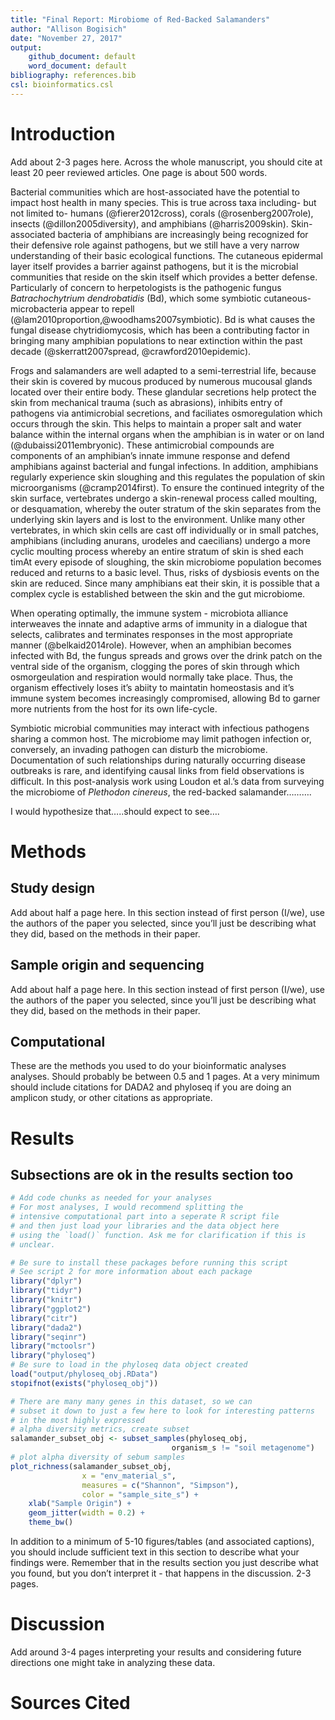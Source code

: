 ```yaml
---
title: "Final Report: Mirobiome of Red-Backed Salamanders"
author: "Allison Bogisich"
date: "November 27, 2017"
output:
    github_document: default
    word_document: default
bibliography: references.bib
csl: bioinformatics.csl
---
```


# Introduction

Add about 2-3 pages here. Across the whole manuscript, you should cite at least 20 peer reviewed articles. One page is about 500 words.

Bacterial communities which are host-associated have the potential to impact host health in many species. This is true across taxa including- but not limited to- humans (@fierer2012cross), corals (@rosenberg2007role), insects (@dillon2005diversity), and amphibians (@harris2009skin). Skin-associated bacteria of amphibians are increasingly being recognized for their defensive role against pathogens, but we still have a very narrow understanding of their basic ecological functions. The cutaneous epidermal layer itself provides a barrier against pathogens, but it is the microbial communities that reside on the skin itself which provides a better defense. Particularly of concern to herpetologists is the pathogenic fungus *Batrachochytrium dendrobatidis* (Bd), which some symbiotic cutaneous-microbacteria appear to repell (@lam2010proportion,@woodhams2007symbiotic). Bd is what causes the fungal disease chytridiomycosis, which has been a contributing factor in bringing many amphibian populations to near extinction within the past decade (@skerratt2007spread, @crawford2010epidemic).

Frogs and salamanders are well adapted to a semi-terrestrial life, because their skin is covered by mucous produced by numerous mucousal glands located over their entire body. These glandular secretions help protect the skin from mechanical trauma (such as abrasions), inhibits entry of pathogens via antimicrobial secretions, and faciliates osmoregulation which occurs through the skin. This helps to maintain a proper salt and water balance within the internal organs when the amphibian is in water or on land (@dubaissi2011embryonic). These antimicrobial compounds are components of an amphibian's innate immune response and defend amphibians against bacterial and fungal infections. In addition, amphibians regularly experience skin sloughing and this regulates the population of skin microorganisms (@cramp2014first). To ensure the continued integrity of the skin surface, vertebrates undergo a skin-renewal process called moulting, or desquamation, whereby the outer stratum of the skin separates from the underlying skin layers and is lost to the environment. Unlike many other vertebrates, in which skin cells are cast off individually or in small patches, amphibians (including anurans, urodeles and caecilians) undergo a more cyclic moulting process whereby an entire stratum of skin is shed each timAt every episode of sloughing, the skin microbiome population becomes reduced and returns to a basic level. Thus, risks of dysbiosis events on the skin are reduced. Since many amphibians eat their skin, it is possible that a complex cycle is established between the skin and the gut microbiome.

When operating optimally, the immune system - microbiota alliance interweaves the innate and adaptive arms of immunity in a dialogue that selects, calibrates and terminates responses in the most appropriate manner (@belkaid2014role). However, when an amphibian becomes infected with Bd, the fungus spreads and grows over the drink patch on the ventral side of the organism, clogging the pores of skin through which osmorgeulation and respiration would normally take place. Thus, the organism effectively loses it's abiity to maintatin homeostasis and it's immune system becomes increasingly compromised, allowing Bd to garner more nutrients from the host for its own life-cycle. 

Symbiotic microbial communities may interact with infectious pathogens sharing a common host. The microbiome may limit pathogen infection or, conversely, an invading pathogen can disturb the microbiome. Documentation of such relationships during naturally occurring disease outbreaks is rare, and identifying causal links from field observations is difficult. In this post-analysis work using Loudon et al.'s data from surveying the microbiome of *Plethodon cinereus*, the red-backed salamander..........

I would hypothesize that.....should expect to see....


# Methods

## Study design

Add about half a page here. In this section instead of first person (I/we), use the authors of the paper you selected, since you'll just be describing what they did, based on the methods in their paper.

## Sample origin and sequencing

Add about half a page here. In this section instead of first person (I/we), use the authors of the paper you selected, since you'll just be describing what they did, based on the methods in their paper.

## Computational

These are the methods you used to do your bioinformatic analyses analyses. Should probably be between 0.5 and 1 pages. At a very minimum should include citations for DADA2 and phyloseq if you are doing an amplicon study, or other citations as appropriate.

# Results

## Subsections are ok in the results section too

```r
# Add code chunks as needed for your analyses
# For most analyses, I would recommend splitting the
# intensive computational part into a seperate R script file
# and then just load your libraries and the data object here
# using the `load()` function. Ask me for clarification if this is
# unclear.
```

```r
# Be sure to install these packages before running this script
# See script 2 for more information about each package
library("dplyr")
library("tidyr")
library("knitr")
library("ggplot2")
library("citr")
library("dada2")
library("seqinr")
library("mctoolsr")
library("phyloseq")
# Be sure to load in the phyloseq data object created
load("output/phyloseq_obj.RData")
stopifnot(exists("phyloseq_obj"))
```

```r
# There are many many genes in this dataset, so we can
# subset it down to just a few here to look for interesting patterns
# in the most highly expressed
# alpha diversity metrics, create subset
salamander_subset_obj <- subset_samples(phyloseq_obj,
                                    organism_s != "soil metagenome")
# plot alpha diversity of sebum samples
plot_richness(salamander_subset_obj,
                x = "env_material_s",
                measures = c("Shannon", "Simpson"),
                color = "sample_site_s") +
    xlab("Sample Origin") +
    geom_jitter(width = 0.2) +
    theme_bw()
```


  

In addition to a minimum of 5-10 figures/tables (and associated captions), you should include sufficient text in this section to describe what your findings were. Remember that in the results section you just describe what you found, but you don't interpret it - that happens in the discussion. 2-3 pages.

# Discussion

Add around 3-4 pages interpreting your results and considering future directions one might take in analyzing these data.

# Sources Cited
